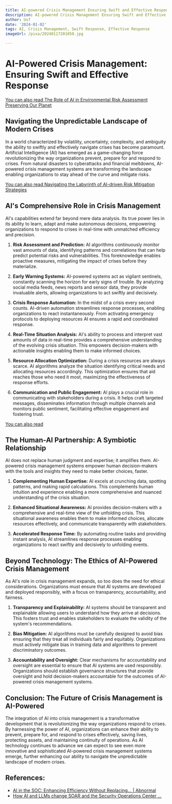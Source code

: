 ```yaml
---
title: AI-powered Crisis Management Ensuring Swift and Effective Response
description: AI-powered Crisis Management Ensuring Swift and Effective Response
author: Usf
date: '2024-01-02'
tags: AI, Crisis Management, Swift Response, Effective Response
imageUrl: /pixa/20240117201050.jpg

---
```

#  AI-Powered Crisis Management: Ensuring  Swift and Effective Response

[You can also read The Role of AI in Environmental  Risk Assessment Preserving Our Planet](The%20Role%20of%20AI%20in%20Environmental%20Risk%20Assessment%20Preserving%20Our%20Planet)


## Navigating the Unpredictable Landscape of Modern Crises

In a world characterized by  volatility, uncertainty, complexity, and ambiguity the ability to swiftly and effectively navigate crises has become paramount. Artificial Intelligence (AI)  has emerged as a  game-changing force revolutionizing the way organizations prevent,  prepare for  and respond to crises. From natural disasters to cyberattacks and financial meltdowns,  AI-powered crisis management systems are transforming the landscape  enabling organizations to  stay ahead of  the curve and  mitigate risks.

[You can also read Navigating the Labyrinth of AI-driven Risk Mitigation Strategies](Navigating%20the%20Labyrinth%20of%20AI-driven%20Risk%20Mitigation%20Strategies)


## AI's Comprehensive Role in Crisis Management

AI's capabilities extend far beyond  mere data analysis. Its true power  lies  in its ability to learn, adapt and make autonomous decisions, empowering organizations to respond to  crises in real-time  with unmatched efficiency and precision.

1. **Risk Assessment and Prediction:** AI algorithms continuously monitor vast amounts of  data, identifying patterns and correlations that can help predict potential risks and vulnerabilities. This foreknowledge enables proactive measures, mitigating the  impact of crises before they materialize.

2. **Early Warning Systems:** AI-powered systems act as vigilant sentinels, constantly scanning the horizon for early signs of trouble. By analyzing social media feeds,  news reports and  sensor data, they provide invaluable alerts,  allowing organizations to act swiftly and  decisively.

3. **Crisis Response Automation:** In the midst of a crisis every second counts.  AI-driven automation streamlines response processes, enabling organizations  to  react instantaneously. From activating emergency protocols to deploying resources AI ensures a rapid and  coordinated response.

4. **Real-Time Situation Analysis:**  AI's  ability to process and  interpret vast amounts of data in real-time provides  a comprehensive  understanding of the evolving crisis  situation. This empowers decision-makers with actionable insights enabling them to make informed choices.

5. **Resource Allocation Optimization:**  During a crisis resources are always scarce. AI  algorithms analyze  the  situation  identifying  critical  needs and allocating resources accordingly.  This optimization ensures that aid reaches those who need it most, maximizing the effectiveness  of response efforts.

6. **Communication  and Public  Engagement:** AI  plays a crucial role in communicating with stakeholders during a crisis. It helps craft targeted messages, disseminates information through multiple channels and monitors public sentiment, facilitating effective engagement and fostering trust.

[You can also read ]()


##  The Human-AI Partnership: A Symbiotic Relationship

AI does not replace human judgment and expertise; it  amplifies them. AI-powered crisis management systems empower human decision-makers with the tools and insights they  need to make better  choices, faster.

1. **Complementing Human Expertise:** AI excels at crunching data, spotting patterns, and making rapid  calculations. This complements human intuition and experience enabling a more comprehensive and nuanced understanding of the crisis situation.

2.  **Enhanced Situational Awareness:** AI provides decision-makers with a comprehensive and real-time view of the unfolding crisis. This situational awareness enables them to  make informed choices, allocate resources effectively,  and communicate transparently with stakeholders.

3. **Accelerated Response Time:** By automating routine tasks and providing instant analysis, AI streamlines response processes enabling organizations to react swiftly and decisively  to  unfolding events.

## Beyond Technology: The Ethics of AI-Powered Crisis Management

As AI's role in crisis management expands, so too does the  need for ethical considerations.  Organizations must ensure that AI systems  are developed  and deployed responsibly, with a focus on transparency, accountability, and fairness.

1. **Transparency and Explainability:** AI systems should be transparent and explainable allowing users to understand how they  arrive at decisions. This fosters trust and enables stakeholders to evaluate the validity of the system's recommendations.

2. **Bias Mitigation:** AI algorithms must be carefully designed to avoid bias ensuring that they treat all individuals fairly and equitably. Organizations must actively mitigate bias in training  data and algorithms to prevent discriminatory outcomes.

3. **Accountability and Oversight:** Clear mechanisms for accountability and  oversight are essential to ensure that AI systems are used  responsibly. Organizations should establish governance  structures that provide  oversight and hold decision-makers accountable for the outcomes of  AI-powered crisis management systems.

## Conclusion: The Future of Crisis Management is AI-Powered

The integration of AI into crisis management is a transformative development that is revolutionizing the way organizations respond to crises. By harnessing the power of AI, organizations can enhance their ability to prevent, prepare  for, and respond to crises effectively, saving lives, protecting assets, and maintaining continuity of operations. As  AI technology continues to advance we can expect to see  even more innovative and sophisticated AI-powered crisis management  systems  emerge, further  enhancing our ability to navigate the unpredictable landscape of modern crises.

## References:
- [AI in the SOC: Enhancing Efficiency Without Replacing… | Abnormal](https://abnormalsecurity.com/blog/ai-in-the-soc)
- [How AI and LLMs change SOAR and the Security Operations Center ...](https://agileblue.com/how-ai-and-llms-change-soar-and-the-security-operations-center-soc/)
